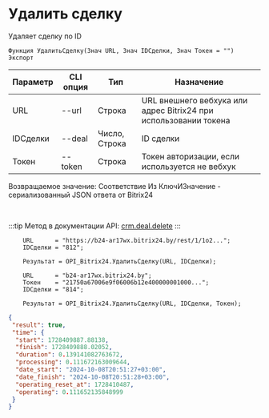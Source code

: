 ﻿---
sidebar_position: 2
---


# Удалить сделку
 Удаляет сделку по ID



`Функция УдалитьСделку(Знач URL, Знач IDСделки, Знач Токен = "") Экспорт`

  | Параметр | CLI опция | Тип | Назначение |
  |-|-|-|-|
  | URL | --url | Строка | URL внешнего вебхука или адрес Bitrix24 при использовании токена |
  | IDСделки | --deal | Число, Строка | ID сделки |
  | Токен | --token | Строка | Токен авторизации, если используется не вебхук |

  
  Возвращаемое значение:   Соответствие Из КлючИЗначение - сериализованный JSON ответа от Bitrix24

<br/>

:::tip
Метод в документации API: [crm.deal.delete](https://dev.1c-bitrix.ru/rest_help/crm/cdeals/crm_deal_delete.php)
:::
<br/>


```bsl title="Пример кода"
    URL      = "https://b24-ar17wx.bitrix24.by/rest/1/1o2...";
    IDСделки = "812";

    Результат = OPI_Bitrix24.УдалитьСделку(URL, IDСделки);

    URL      = "b24-ar17wx.bitrix24.by";
    Токен    = "21750a67006e9f06006b12e400000001000...";
    IDСделки = "814";

    Результат = OPI_Bitrix24.УдалитьСделку(URL, IDСделки, Токен);
```
    



```json title="Результат"
{
 "result": true,
 "time": {
  "start": 1728409887.88138,
  "finish": 1728409888.02052,
  "duration": 0.139141082763672,
  "processing": 0.111672163009644,
  "date_start": "2024-10-08T20:51:27+03:00",
  "date_finish": "2024-10-08T20:51:28+03:00",
  "operating_reset_at": 1728410487,
  "operating": 0.111652135848999
 }
}
```
